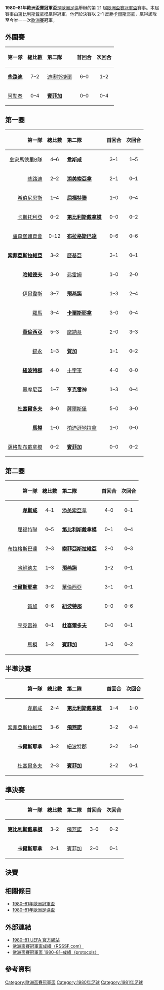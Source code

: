 {{NoteTA
|G1=football
|G2=uefa
}}
{{Infobox 國際足球賽事賽季
| tourney_name          = 歐洲盃賽冠軍盃
| year                  = 1980–81
| image                 = 
| size                  = 
| caption               = 
| edition               = 21
| defending_champ_other = {{flagicon|ESP|1977}} [[巴倫西亞足球俱樂部|華倫西亞]]
| dates                 = 1980年8月20日–1981年5月13日
| num_teams             = 34 隊
| associations          = 33
| champion_other        = {{flagicon|URS}} [[第比利斯迪納摩足球俱樂部|第比利斯戴拿模]]
| count                 = 1
| second_other          = {{flagicon|GDR}} [[耶拿卡爾蔡司足球俱樂部|卡爾斯耶拿]]
| matches               = 65
| goals                 = 176
| attendance            = 
| top_scorer            = 
| player                = 
| prevseason            = [[1979–80年歐洲盃賽冠軍盃|1979–80]]
| nextseason            = [[1981–82年歐洲盃賽冠軍盃|1981–82]]
}}

'''1980–81年歐洲盃賽冠軍盃'''是[[歐洲足協|歐洲足協]]舉辦的第 21 屆[[歐洲盃賽冠軍盃|歐洲盃賽冠軍盃]]賽事。本屆賽事由[[第比利斯迪納摩足球俱樂部|第比利斯戴拿模]]贏得冠軍，他們於決賽以 2–1 反勝[[耶拿卡爾蔡司足球俱樂部|卡爾斯耶拿]]，贏得該隊至今唯一一次[[歐洲三大盃|歐洲賽]]冠軍。

== 外圍賽 ==
{| border=1 cellspacing=0 cellpadding=4 style="border-collapse: collapse;" width=70%
|- bgcolor="efefef"
! align=right|第一隊 !! 總比數 !! align=left|第二隊 !! 首回合 !! 次回合
|- 
|align=right|'''[[凱爾特人足球俱樂部|些路迪]]''' {{flagicon|SCO}} || align=center|7–2 || {{flagicon|HUN}} [[迪歐斯捷爾VTK|迪奧斯捷爾]] || align=center|6–0 || align=center|1–2
|- 
|align=right|[[阿勒泰體育會|阿勒泰]] {{flagicon|TUR}} || align=center|0–4 || {{flagicon|POR}} '''[[里斯本與本菲卡體育俱樂部|賓菲加]]''' || align=center|0–0 || align=center|0–4
|}

== 第一圈 ==
{| border=1 cellspacing=0 cellpadding=4 style="border-collapse: collapse;" width=70%
|- bgcolor="efefef"
! align=right|第一隊 !! 總比數 !! align=left|第二隊 !! 首回合 !! 次回合
|- 
|align=right|[[皇家馬德里卡斯蒂利亞足球俱樂部|皇家馬德里B隊]] {{flagicon|ESP}} || align=center|4–6 || {{flagicon|ENG}} '''[[西漢姆聯足球俱樂部|韋斯咸]]''' || align=center|3–1 || align=center|1–5{{aet}}
|-
|align=right|[[凱爾特人足球俱樂部|些路迪]] {{flagicon|SCO}} || align=center|2–2{{agr}} || {{flagicon|ROU|1965}} '''[[蒂米什瓦拉足球俱樂部|添美索亞拿]]''' || align=center|2–1 || align=center|0–1
|-
|align=right|[[希伯尼安斯足球俱樂部|希伯尼恩斯]] {{flagicon|MLT}} || align=center|1–4 || {{flagicon|IRL}} '''[[屈福特聯足球會|屈福特聯]]''' || align=center|1–0 || align=center|0–4
|-
|align=right|[[卡斯托利亞足球會|卡斯托利亞]] {{flagicon|GRE}} || align=center|0–2 || {{flagicon|URS}} '''[[第比利斯迪納摩足球俱樂部|第比利斯戴拿模]]''' || align=center|0–0 || align=center|0–2
|-
|align=right|[[盧森堡體育會|盧森堡體育會]] {{flagicon|LUX}} || align=center|0–12 || {{flagicon|TCH}} '''[[布拉格斯巴達足球俱樂部|布拉格斯巴達]]''' || align=center|0–6 || align=center|0–6
|-
|align=right|'''[[索菲亞斯拉維亞足球俱樂部|索菲亞斯拉維亞]]''' {{flagicon|BUL|1971}} || align=center|3–2 ||{{flagicon|POL}} [[華沙萊吉亞足球俱樂部|歷基亞]] || align=center|3–1 || align=center|0–1
|-
|align=right|'''[[哈維德夫體育會|哈維德夫]]''' {{flagicon|DEN}} || align=center|3–0 || {{flagicon|ISL}} [[弗拉姆足球俱樂部|弗雷姆]] || align=center|1–0 || align=center|2–0
|-
|align=right|[[坦佩雷聯足球俱樂部|伊爾韋斯]] {{flagicon|Finland}} || align=center|3–7 || {{flagicon|NED}} '''[[飛燕諾|飛燕諾]]''' || align=center|1–3 || align=center|2–4
|-
|align=right|[[羅馬體育俱樂部|羅馬]] {{flagicon|ITA}} || align=center|3–4 || {{flagicon|GDR}} '''[[耶拿卡爾蔡司足球俱樂部|卡爾斯耶拿]]''' || align=center|3–0 || align=center|0–4
|-
|align=right|'''[[巴倫西亞足球俱樂部|華倫西亞]]''' {{flagicon|ESP}} || align=center|5–3 || {{flagicon|FRA}} [[摩納哥足球俱樂部|摩納哥]] || align=center|2–0 || align=center|3–3
|- 
|align=right|[[錫永足球俱樂部|錫永]] {{flagicon|SUI}} || align=center|1–3 || {{flagicon|Norway}} '''[[賀加體育會|賀加]]''' || align=center|1–1 || align=center|0–2
|-
|align=right|'''[[紐波特郡足球俱樂部|紐波特郡]]''' {{flagicon|WAL}} || align=center|4–0 || {{flagicon|NIR}} [[十字軍足球會|十字軍]] || align=center|4–0 || align=center|0–0
|-
|align=right|[[奧摩尼亞體育會|奧摩尼亞]] {{flagicon|CYP}} || align=center|1–7 || {{flagicon|BEL}} '''[[亨克雷神皇家體育會|亨克雷神]]''' || align=center|1–3 || align=center|0–4
|-
|align=right|'''[[杜塞爾多夫足球俱樂部|杜塞爾多夫]]''' {{flagicon|FRG}} || align=center|8–0 || {{flagicon|AUT}} [[薩爾斯堡紅牛足球俱樂部|薩爾斯堡]] || align=center|5–0 || align=center|3–0
|-
|align=right|'''[[馬模FF|馬模]]''' {{flagicon|SWE}} || align=center|1–0 || {{flagicon|ALB|1946}} [[地拉那遊擊隊足球俱樂部|柏迪遜地拉拿]] || align=center|1–0 || align=center|0–0
|-
|align=right|[[薩格勒布迪納摩足球俱樂部|薩格勒布戴拿模]] {{flagicon|YUG}} || align=center|0–2 || {{flagicon|POR}} '''[[里斯本與本菲卡體育俱樂部|賓菲加]]''' || align=center|0–0 || align=center|0–2
|}

== 第二圈 ==
{| border=1 cellspacing=0 cellpadding=4 style="border-collapse: collapse;" width=70%
|- bgcolor="efefef"
! align=right|第一隊 !! 總比數 !! align=left|第二隊 !! 首回合 !! 次回合
|- 
|align=right|'''[[西漢姆聯足球俱樂部|韋斯咸]]''' {{flagicon|ENG}} || align=center|4–1 || {{flagicon|ROU|1965}} [[蒂米什瓦拉足球俱樂部|添美索亞拿]] || align=center|4–0 || align=center|0–1
|-
|align=right|[[屈福特聯足球會|屈福特聯]] {{flagicon|IRL}} || align=center|0–5 || {{flagicon|URS}} '''[[第比利斯迪納摩足球俱樂部|第比利斯戴拿模]]''' || align=center|0–1 || align=center|0–4
|-
|align=right|[[布拉格斯巴達足球俱樂部|布拉格斯巴達]] {{flagicon|TCH}} || align=center|2–3 || {{flagicon|BUL|1971}} '''[[索菲亞斯拉維亞足球俱樂部|索菲亞斯拉維亞]]''' || align=center|2–0 || align=center|0–3
|-
|align=right|[[哈維德夫體育會|哈維德夫]] {{flagicon|DEN}} || align=center|1–3 || {{flagicon|NED}} '''[[飛燕諾|飛燕諾]]''' || align=center|1–2 || align=center|0–1
|-
|align=right|'''[[耶拿卡爾蔡司足球俱樂部|卡爾斯耶拿]]''' {{flagicon|GDR}} || align=center|3–2 || {{flagicon|ESP}} [[巴倫西亞足球俱樂部|華倫西亞]] || align=center|3–1 || align=center|0–1
|-
|align=right|[[賀加體育會|賀加]] {{flagicon|Norway}} || align=center|0–6 || {{flagicon|WAL}} '''[[紐波特郡足球俱樂部|紐波特郡]]''' || align=center|0–0 || align=center|0–6
|-
|align=right|[[亨克雷神皇家體育會|亨克雷神]] {{flagicon|BEL}} || align=center|0–1 ||  {{flagicon|FRG}} '''[[杜塞爾多夫足球俱樂部|杜塞爾多夫]]''' || align=center|0–0 || align=center|0–1
|-
|align=right|[[馬模FF|馬模]] {{flagicon|SWE}} || align=center|1–2 || {{flagicon|POR}} '''[[里斯本與本菲卡體育俱樂部|賓菲加]]''' || align=center|1–0 || align=center|0–2
|}

== 半準決賽 ==
{| border=1 cellspacing=0 cellpadding=4 style="border-collapse: collapse;" width=70%
|- bgcolor="efefef"
! align=right|第一隊 !! 總比數 !! align=left|第二隊 !! 首回合 !! 次回合
|- 
|align=right|[[西漢姆聯足球俱樂部|韋斯咸]] {{flagicon|ENG}} || align=center|2–4 || {{flagicon|URS}} '''[[第比利斯迪納摩足球俱樂部|第比利斯戴拿模]]''' || align=center|1–4 || align=center|1–0
|-
|align=right|[[索菲亞斯拉維亞足球俱樂部|索菲亞斯拉維亞]] {{flagicon|BUL|1946}} || align=center|3–6 || {{flagicon|NED}} '''[[飛燕諾|飛燕諾]]''' || align=center|3–2 || align=center|0–4
|-
|align=right|'''[[耶拿卡爾蔡司足球俱樂部|卡爾斯耶拿]]''' {{flagicon|GDR}} || align=center|3–2 || {{flagicon|WAL}} [[紐波特郡足球俱樂部|紐波特郡]] || align=center|2–2 || align=center|1–0
|-
|align=right|[[杜塞爾多夫足球俱樂部|杜塞爾多夫]] {{flagicon|FRG}} || align=center|2–3 || {{flagicon|POR}} '''[[里斯本與本菲卡體育俱樂部|賓菲加]]''' || align=center|2–2 || align=center|0–1
|}

== 準決賽 ==
{| border=1 cellspacing=0 cellpadding=4 style="border-collapse: collapse;" width=70%
|- bgcolor="efefef"
! align=right|第一隊 !! 總比數 !! align=left|第二隊 !! 首回合 !! 次回合
|- 
|align=right|'''[[第比利斯迪納摩足球俱樂部|第比利斯戴拿模]]''' {{flagicon|URS}} || align=center|3–2 || {{flagicon|NED}} [[飛燕諾|飛燕諾]] || align=center|3–0 || align=center|0–2
|- 
|align=right|'''[[耶拿卡爾蔡司足球俱樂部|卡爾斯耶拿]]''' {{flagicon|GDR}} || align=center|2–1 || {{flagicon|POR}} [[里斯本與本菲卡體育俱樂部|賓菲加]] || align=center|2–0 || align=center|0–1
|}

== 決賽 ==
{{Footballbox
| date       = 1981年5月13日
| time       = 20:15 [[Central_European_Summer_Time|CEST]]
| team1      = [[第比利斯迪納摩足球俱樂部|第比利斯戴拿模]] {{flagicon|URS}}
| score      = 2 – 1
|report      = [https://web.archive.org/web/20101024005216/http://en.archive.uefa.com/competitions/ecwc/history/season%3D1980/intro.html 報告]
| team2      = {{flagicon|GDR}} [[耶拿卡爾蔡司足球俱樂部|卡爾斯耶拿]]
| goals1     = [[Vladimir_Gutsaev|Gutsaev]] {{goal|67}}<br />[[Vitaly_Daraselia|Daraselia]] {{goal|86}}
| goals2     = Hoppe {{goal|63}}
| stadium    = [[萊茵河球場|萊茵河球場]]，[[杜塞爾多夫|杜塞爾多夫]]
| attendance = 4,750
| referee    = 
}}

== 相關條目 ==
*[[1980–81年歐洲冠軍盃|1980–81年歐洲冠軍盃]]
*[[1980–81年歐洲足協盃|1980–81年歐洲足協盃]]

== 外部連結 ==
* [https://web.archive.org/web/20101024005216/http://en.archive.uefa.com/competitions/ecwc/history/season%3D1980/intro.html 1980–81 UEFA 官方網站]
* [http://www.rsssf.com/ec/ecomp.html 歐洲盃賽冠軍盃成績（RSSSF.com）]{{Wayback|url=http://www.rsssf.com/ec/ecomp.html |date=20180116045414 }}
* [https://archive.is/20130815155537/http://www.sharkscores.com/Cups/Default.aspx?id=375&season=1980/1981 歐洲盃賽冠軍盃 1980–81–成績（protocols）]

== 參考資料 ==
{{reflist|2}}

{{歐洲盃賽冠軍盃球季}}

[[Category:歐洲盃賽冠軍盃|Category:歐洲盃賽冠軍盃]]
[[Category:1980年足球|Category:1980年足球]]
[[Category:1981年足球|Category:1981年足球]]